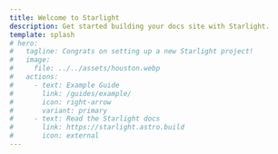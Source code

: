 ```yaml
---
title: Welcome to Starlight
description: Get started building your docs site with Starlight.
template: splash
# hero:
#   tagline: Congrats on setting up a new Starlight project!
#   image:
#     file: ../../assets/houston.webp
#   actions:
#     - text: Example Guide
#       link: /guides/example/
#       icon: right-arrow
#       variant: primary
#     - text: Read the Starlight docs
#       link: https://starlight.astro.build
#       icon: external
---
```



<CldImage
  src="test/electric-dreams-neon-love-afair_xsmtjh"
	width="960"
	height="600"
	alt="test"
/>

<CldImage
  src="test/electric-dreams-neon-love-afair_xsmtjh"
	width="960"
	height="600"
	alt="test"
/>

<CldImage
  src="test/electric-dreams-neon-love-afair_xsmtjh"
	width="960"
	height="600"
	alt="test"
/>